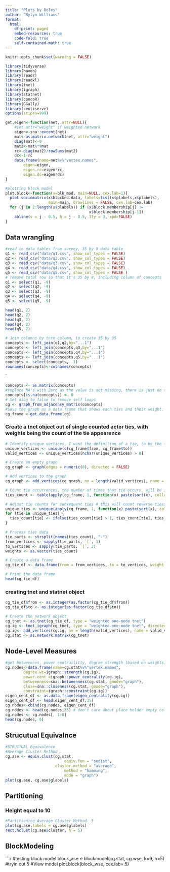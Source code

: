 ```yaml
---
title: "Plots by Roles"
author: "Rylyn Williams"
format: 
  html: 
    df-print: paged
    embed-resources: true
    code-fold: true
    self-contained-math: true
---
```


```r
knitr::opts_chunk$set(warning = FALSE)
```

```r
library(tidyverse)
library(haven)
library(readr)
library(readxl)
library(tnet)
library(igraph)
library(statnet)
library(concoR)
library(GGally)
library(centiserve)
options(scipen=999)
```

```r
get.eigen<-function(net, attr=NULL){
    #set attr="weight" if weighted network
    eigen<-sna::evcent(net)
    mat<-as.matrix.network(net, attr="weight")
    diag(mat)<-0
    mat2<-mat%*%mat
    rc<-diag(mat2)/rowSums(mat2)
    dc<-1-rc
    data.frame(name=net%v%"vertex.names",
        eigen=eigen,
        eigen.rc=eigen*rc,
        eigen.dc=eigen*dc)
}
```

```r
#plotting block model
plot.block<-function(x=blk_mod, main=NULL, cex.lab=1){
  plot.sociomatrix(x$blocked.data, labels=list(x$plabels,x$plabels),
                   main=main, drawlines = FALSE, cex.lab=cex.lab)
  for (j in 2:length(x$plabels)) if (x$block.membership[j] !=
                                     x$block.membership[j-1]) 
    abline(v = j - 0.5, h = j - 0.5, lty = 3, xpd=FALSE)
}
```

## Data wrangling

```r
#read in data tables from survey, 35 by 9 data table
q1 <- read_csv("data/q1.csv", show_col_types = FALSE)
q2 <- read_csv("data/q2.csv", show_col_types = FALSE)
q3 <- read_csv("data/q3.csv", show_col_types = FALSE)
q4 <- read_csv("data/q4.csv", show_col_types = FALSE)
q5 <- read_csv("data/q5.csv", show_col_types = FALSE )
# remove total row so that it's 35 by 8, including column of concepts
q1 <- select(q1, -9)
q2 <- select(q2, -9)
q3 <- select(q3, -9)
q4 <- select(q4, -9)
q5 <- select(q5, -9)

head(q1, 2)
head(q2, 2)
head(q3, 2)
head(q4, 2)
head(q5, 2)


```

```r
# Join columns by term column, to create 35 by 35
concepts <- left_join(q1,q2,by="...1")
concepts <- left_join(concepts,q3,by="...1")
concepts <- left_join(concepts,q4,by="...1")
concepts <- left_join(concepts,q5,by="...1")
concepts <- select(concepts, -1)
rownames(concepts)<-colnames(concepts)
```
`

```r
concepts <- as.matrix(concepts)
#replace NA's with Zero as the value is not missing, there is just no tie so there weight it 0
concepts[is.na(concepts)] <- 0
# Set diag to false to remove self loops
cg <- graph_from_adjacency_matrix(concepts)
#Save the graph as a data frame that shows each ties and their weight.
cg_frame <-get.data.frame(cg)
```
### Create a tnet object out of single counted actor ties, with weights being the count of the tie appearence
```r
# Identify unique vertices, I want the definition of a tie, to be the first instance of that connection.
unique_vertices <- unique(c(cg_frame$from, cg_frame$to))
valid_vertices <- unique_vertices[nchar(unique_vertices) > 0]

# Create an empty graph
cg_graph <- graph(edges = numeric(0), directed = FALSE)

# Add vertices to the graph
cg_graph <- add_vertices(cg_graph, nv = length(valid_vertices), name = valid_vertices)

# Count tie occurrences, the number of times that tie occurs, will be it's strength/weight
ties_count <- table(apply(cg_frame, 1, function(x) paste(sort(x), collapse = "-")))

# Adjust tie counts for subsequent ties # this will count reverse tiess so B to A where the code above check A to B
unique_ties <- unique(apply(cg_frame, 1, function(x) paste(sort(x), collapse = "-")))
for (tie in unique_ties) {
  ties_count[tie] <- ifelse(ties_count[tie] > 1, ties_count[tie], ties_count[tie] + 1)
}

# Process ties data
tie_parts <- strsplit(names(ties_count), "-")
from_vertices <- sapply(tie_parts, `[`, 1)
to_vertices <- sapply(tie_parts, `[`, 2)
weights <- as.vector(ties_count)

# Create a data frame
cg_tie_df <- data.frame(from = from_vertices, to = to_vertices, weight = weights)

# Print the data frame
head(cg_tie_df)
```
### creating tnet and statnet object
```r
cg_tie_df$from <- as.integer(as.factor(cg_tie_df$from))
cg_tie_df$to <- as.integer(as.factor(cg_tie_df$to))

# Create the network object
cg_tnet <- as.tnet(cg_tie_df, type = "weighted one-mode tnet")
cg.ig <- tnet_igraph(cg_tnet, type = "weighted one-mode tnet", directed = NULL)
cg.ig<- add_vertices(cg.ig, nv = length(valid_vertices), name = valid_vertices)
cg.stat <- as.network.matrix(cg_tnet) 
```

## Node-Level Measures

```r
#get betweennes, power centrailitty, degree strength (based on weights), closeness, and constraints
cg.nodes<-data.frame(name=cg.stat%v%"vertex.names",
        degree.wt=igraph::strength(cg.ig),
        power.cent =igraph::power_centrality(cg.ig),
        betweenness=sna::betweenness(cg.stat, gmode="graph"),
        close=sna::closeness(cg.stat, gmode="graph"),
        constraint=igraph::constraint(cg.ig))
eigen_cent_df <- as.data.frame(eigen_centrality(cg.ig))
eigen_cent_df <- head(eigen_cent_df,35)
cg.nodes<-cbind(cg.nodes, eigen_cent_df)
cg.nodes <- head(cg.nodes,35) # don't care about place holder empty columns,
cg.nodes <- cg.nodes[, 1:8]
head(cg.nodes, 6)
```

## Strucutual Equivalnce

```r
#STRUCTUAL Equivalence 
#Average Cluster Method
cg.ase <- equiv.clust(cg.stat,
                          equiv.fun = "sedist",
                      cluster.method = "average",
                          method = "hamming", 
                          mode = "graph")
plot(cg.ase, cg.ase$glabels)
```

## Partitioning
### Height equal to 10

```r
#Partitioning Average Cluster Method -5
plot(cg.ase,labels = cg.ase$glabels)
rect.hclust(cg.ase$cluster, h = 5)


```

## BlockModeling

```r
#testing block model
block_ase <-blockmodel(cg.stat, cg.wse, k=9, h=5) #tryin out 5
#View model
plot.block(block_wse, cex.lab=.5)
